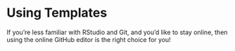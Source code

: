 # Using Templates {.sec-desktop}

If you're less familiar with RStudio and Git, and you'd like to stay online, then using the online GitHub editor is the right choice for you!
